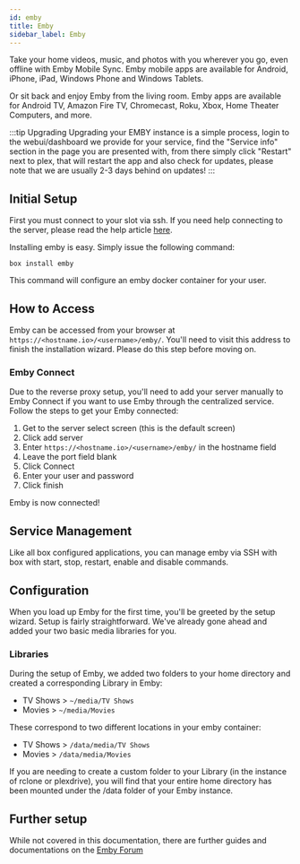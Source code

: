 ```yaml
---
id: emby
title: Emby
sidebar_label: Emby
---
```


Take your home videos, music, and photos with you wherever you go, even offline with Emby Mobile Sync. Emby mobile apps are available for Android, iPhone, iPad, Windows Phone and Windows Tablets.

Or sit back and enjoy Emby from the living room. Emby apps are available for Android TV, Amazon Fire TV, Chromecast, Roku, Xbox, Home Theater Computers, and more.

:::tip Upgrading
Upgrading your EMBY instance is a simple process, login to the webui/dashboard we provide for your service, find the "Service info" section in the page you are presented with, from there simply click "Restart" next to plex, that will restart the app and also check for updates, please note that we are usually 2-3 days behind on updates!
:::

## Initial Setup

First you must connect to your slot via ssh. If you need help connecting to the server, please read the help article [here](../getting-started/how-do-i-connect.md).

Installing emby is easy. Simply issue the following command:

```plaintext main
box install emby
```

This command will configure an emby docker container for your user.

## How to Access

Emby can be accessed from your browser at `https://<hostname.io>/<username>/emby/`. You'll need to visit this address to finish the installation wizard. Please do this step before moving on.

### Emby Connect

Due to the reverse proxy setup, you'll need to add your server manually to Emby Connect if you want to use Emby through the centralized service. Follow the steps to get your Emby connected:

1. Get to the server select screen (this is the default screen)
2. Click add server
3. Enter `https://<hostname.io>/<username>/emby/` in the hostname field
4. Leave the port field blank
5. Click Connect
6. Enter your user and password
7. Click finish

Emby is now connected!

## Service Management

Like all box configured applications, you can manage emby via SSH with box with start, stop, restart, enable and disable commands.


<SystemdTabs service="emby" />

## Configuration

When you load up Emby for the first time, you'll be greeted by the setup wizard. Setup is fairly straightforward. We've already gone ahead and added your two basic media libraries for you.

### Libraries

During the setup of Emby, we added two folders to your home directory and created a corresponding Library in Emby:

- TV Shows > `~/media/TV Shows`
- Movies > `~/media/Movies`

These correspond to two different locations in your emby container:

- TV Shows > `/data/media/TV Shows`
- Movies > `/data/media/Movies`

If you are needing to create a custom folder to your Library (in the instance of rclone or plexdrive), you will find that your entire home directory has been mounted under the /data folder of your Emby instance.

## Further setup

While not covered in this documentation, there are further guides and documentations on the [Emby Forum](https://emby.media/community/index.php?/forum/24-tutorials-and-guides/)
